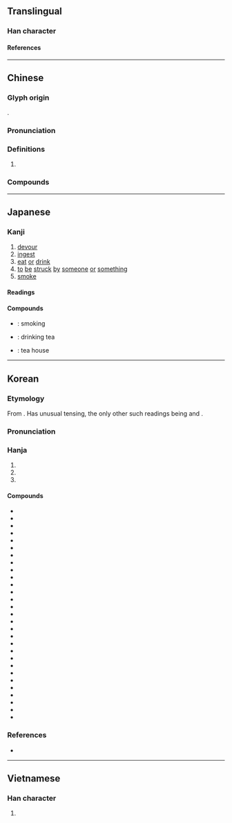 {{also|吃}}
{{character info}}
{{character info|0x2F848}}
==Translingual==

===Han character===
{{Han char|rn=30|rad=口|as=09|sn=12|four=67034|canj=RQHK|ids=⿰口契}}

====References====
{{Han ref|kx=0200.190|dkj=03987|dj=0422.030|hdz=10648.070|uh=55AB|ud=21931|bh=B3F0|bd=46064}}
{{Han ref|uh=2F848}}

----

==Chinese==
{{zh-forms|s=吃|alt=噄,𡁒,噭}}

===Glyph origin===
{{Han etym}}
{{Han compound|口|契|ls=psc|c1=s|c2=p|t1=mouth}}.

===Pronunciation===
{{zh-pron
|m=chī
|m-s=
|dg=
|c=hek3,jaak3
|c_note=hek3 - literary; jaak3 - vernacular
|c-t=hiak1
|h=gd=
|g=qiah6
|j=
|mn=
|mn-t=
|w=4qiq
|x=qia6
|mc=y
|ma=y
|cat=v
}}

===Definitions===
{{zh-hanzi}}

# {{zh-alt-form|吃|to [[eat]]; to [[suffer]]}}

===Compounds===
{{zh-der|喫東道|喫虎膽|一喫一添|大喫一驚|喫著不盡|喫甜頭|坐喫山崩|喫淡酒|省喫儉用|硬喫}}

----

==Japanese==
{{ja-kanji forms-IVS
|vs1=01
|vs2=06
|col-vs1=aj
|col-vs2=hdmj
|pic-vs1=U55ab-kyu.svg
}}

===Kanji===
{{ja-kanji|grade=c|rs=口09}}

# [[devour]]
# [[ingest]]
# [[eat]] [[or]] [[drink]]
# [[to]] [[be]] [[struck]] [[by]] [[someone]] [[or]] [[something]]
# [[smoke]]

====Readings====
{{ja-readings
|goon=きゃく, け
|kanon=かい, けき
|kanyoon=きつ
|kun=く-う, の-む
}}

====Compounds====
* {{ja-r|喫煙|きつえん}}: smoking
* {{ja-r|喫茶|きっさ}}: drinking tea
* {{ja-r|喫茶店|きっさてん}}: tea house

----

==Korean==

===Etymology===
From {{der|ko|ltc|-}} {{ltc-l|喫}}. Has unusual tensing, the only other such readings being {{m|ko|氏|tr=ssi}} and {{m|ko|雙|tr=ssang}}.

{{collapse|
* {{hanja-dongguk|켝〮|khyék}}
* {{hanja-hunmong|긱〮|kík|雜語}}
|Historical readings
|bg=#FFFFFF}}

===Pronunciation===
{{ko-hanja-pron|끽}}

===Hanja===
{{ko-hanja-search}}
{{ko-hanja|[[먹다|먹을]]/[[마시다|마실]]|끽}}

# {{hanja form of|끽|[[eat]]}}
# {{hanja form of|끽|[[drink]]}}
# {{hanja form of|끽|[[suffer]]; [[endure]]; [[bear]]}}

====Compounds====
{{der-top3|Compounds}}
* {{ko-l|끽겁|喫怯}}
* {{ko-l|끽겁|喫㥘}}
* {{ko-l|끽경|喫驚}}
* {{ko-l|끽고|喫苦}}
* {{ko-l|끽긴|喫緊}}
* {{ko-l|끽다|喫茶}}
* {{ko-l|끽반|喫飯}}
* {{ko-l|끽수|喫水}}
* {{ko-l|끽연|喫煙}}
* {{ko-l|끽잔|喫殘}}
* {{ko-l|끽주|喫酒}}
* {{ko-l|끽착|喫着}}
* {{ko-l|끽파|喫破}}
* {{ko-l|끽휴|喫虧}}
* {{ko-l|돈끽|頓喫}}
* {{ko-l|만끽|滿喫}}
* {{ko-l|매끽|賣喫}}
* {{ko-l|몰끽|沒喫}}
* {{ko-l|병끽|賆喫}}
* {{ko-l|수끽|受喫}}
* {{ko-l|포끽|飽喫}}
* {{ko-l|금끽연|禁喫煙}}
* {{ko-l|끽관사|喫官司}}
* {{ko-l|끽긴사|喫緊事}}
* {{ko-l|끽다점|喫茶店}}
* {{ko-l|끽반처|喫飯處}}
* {{ko-l|끽연실|喫煙室}}
* {{ko-l|끽포락치|喫泡落齒}}
* {{ko-l|끽착부진|喫着不盡}}
{{der-bottom}}

===References===
* {{R:hanjadoc|1371}}

----

==Vietnamese==

===Han character===
{{vi-readings|reading=khịt, khế, khịa, khiết, ngật|rs=口09}}

# {{rfdef|vi|sort=口09}}